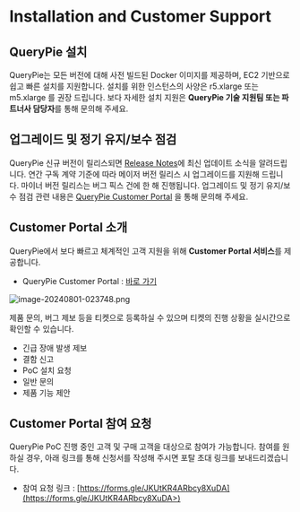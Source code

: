 

# Installation and Customer Support

## QueryPie 설치

QueryPie는 모든 버전에 대해 사전 빌드된 Docker 이미지를 제공하며, EC2 기반으로 쉽고 빠른 설치를 지원합니다. 설치를 위한 인스턴스의 사양은 r5.xlarge 또는 m5.xlarge 를 권장 드립니다. 보다 자세한 설치 지원은 **QueryPie 기술 지원팀 또는 파트너사 담당자**를 통해 문의해 주세요.

## 업그레이드 및 정기 유지/보수 점검

QueryPie 신규 버전이 릴리스되면 [Release Notes](../../../ko/querypie-manual/11.0.0/release-notes)에 최신 업데이트 소식을 알려드립니다. 연간 구독 계약 기준에 따라 메이저 버전 릴리스 시 업그레이드를 지원해 드립니다. 마이너 버전 릴리스는 버그 픽스 건에 한 해 진행됩니다. 업그레이드 및 정기 유지/보수 점검 관련 내용은 [QueryPie Customer Portal](https://chequer.atlassian.net/servicedesk/customer/portals) 을 통해 문의해 주세요.

## Customer Portal 소개

QueryPie에서 보다 빠르고 체계적인 고객 지원을 위해 **Customer Portal 서비스**를 제공합니다.

* QueryPie Customer Portal : [바로 가기](https://chequer.atlassian.net/servicedesk/customer/)

![image-20240801-023748.png](./installation-customer-support-screenshot-1.png)

제품 문의, 버그 제보 등을 티켓으로 등록하실 수 있으며 티켓의 진행 상황을 실시간으로 확인할 수 있습니다.

* 긴급 장애 발생 제보
* 결함 신고
* PoC 설치 요청
* 일반 문의
* 제품 기능 제안

## Customer Portal 참여 요청

QueryPie PoC 진행 중인 고객 및 구매 고객을 대상으로 참여가 가능합니다. 참여를 원하실 경우, 아래 링크를 통해 신청서를 작성해 주시면 포탈 초대 링크를 보내드리겠습니다.

* 참여 요청 링크 : [https://forms.gle/JKUtKR4ARbcy8XuDA](https://forms.gle/JKUtKR4ARbcy8XuDA>)

